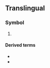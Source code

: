{{character info|㎔}}

==Translingual==

===Symbol===
{{mul-symbol}}

# {{SI-unit-abbnp|tera|hertz|frequency}}

====Derived terms====
* {{l|mul|T-wave}}
* {{l|mul|T-ray}}